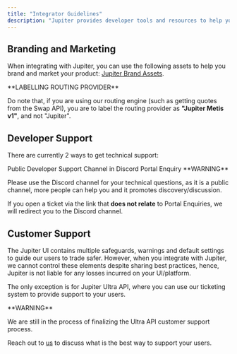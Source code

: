 ```yaml
---
title: "Integrator Guidelines"
description: "Jupiter provides developer tools and resources to help you integrate with Jupiter. The following section provides the guidelines when integrating with Jupiter."
---
```


## Branding and Marketing

When integrating with Jupiter, you can use the following assets to help you brand and market your product: [Jupiter Brand Assets](https://github.com/jup-ag/docs/tree/main/static/files).

<Warning>
 **LABELLING ROUTING PROVIDER**

Do note that, if you are using our routing engine (such as getting quotes from the Swap API), you are to label the routing provider as **"Jupiter Metis v1"**, and not "Jupiter".

</Warning>

## Developer Support

There are currently 2 ways to get technical support:

<Columns cols={2}>
<Card href="https://discord.com/channels/897540204506775583/910250162402779146" icon="discord" horizontal>
Public Developer Support Channel in Discord
</Card>
<Card href="https://support.jup.ag/hc/en-us/requests/new?ticket_form_id=18069133114012&tf_18541841140892=api_or_developer_support" icon="message" horizontal>
  Portal Enquiry
</Card>

</Columns>
<Warning>
**WARNING**

  Please use the Discord channel for your technical questions, as it is a public channel, more people can help you and it promotes discovery/discussion.

If you open a ticket via the link that **does not relate** to Portal Enquiries, we will redirect you to the Discord channel.

</Warning>

## Customer Support

The Jupiter UI contains multiple safeguards, warnings and default settings to guide our users to trade safer. However, when you integrate with Jupiter, we cannot control these elements despite sharing best practices, hence, Jupiter is not liable for any losses incurred on your UI/platform.

The only exception is for Jupiter Ultra API, where you can use our ticketing system to provide support to your users.

<Warning>
**WARNING**

  We are still in the process of finalizing the Ultra API customer support process.

Reach out to [us](https://t.me/Yankee0x) to discuss what is the best way to support your users.

</Warning>
